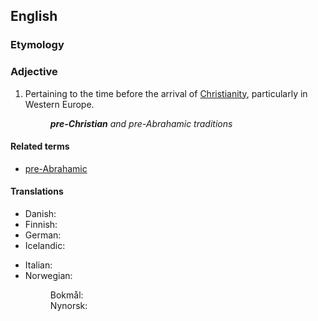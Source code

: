 ==English==

===Etymology===
{{prefix|pre|Christian}}

===Adjective===
{{en-adj|head=[[pre-|pre]]-[[Christian]]|-}}

# Pertaining to the time before the arrival of [[Christianity]], particularly in Western Europe.
#: '''''pre-Christian''' and pre-Abrahamic traditions''

====Related terms====
* [[pre-Abrahamic]]

====Translations====
{{trans-top}}
* Danish: {{t|da|førkristen}}
* Finnish: {{t|fi|esikristillinen}}
* German: {{t+|de|vorchristlich}}
* Icelandic: {{t|is|forkristinn}}
{{trans-mid}}
* Italian: {{t|it|precristiano}}
* Norwegian: 
*: Bokmål: {{t|no|førkristen}}
*: Nynorsk: {{t|nn|førkristen}}
{{trans-bottom}}